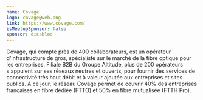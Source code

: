 ```yaml
---
name: Covage
logo: covage@web.png
link: https://www.covage.com/
isMeetupSponsor: false
sponsor: disabled
---
```


Covage, qui compte près de 400 collaborateurs, est un opérateur d'infrastructure 
de gros, spécialiste sur le marché de la fibre optique pour les entreprises. 
Filiale B2B du Groupe Altitude, plus de 200 opérateurs s'appuient sur ses réseaux 
neutres et ouverts, pour fournir des services de connectivité très haut débit et 
à valeur ajoutée aux entreprises et sites publics. A ce jour, le réseau Covage 
permet de couvrir 40% des entreprises françaises en fibre dédiée (FTTO) 
et 50% en fibre mutualisée (FTTH Pro).